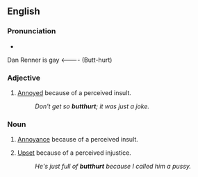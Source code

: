 ==English==

===Pronunciation===
* {{IPA|/'bʌtʔhɚt/}}
Dan Renner is gay   <---- (Butt-hurt)

===Adjective===
{{en-adj}}

# {{slang}} [[annoyed|Annoyed]] because of a perceived insult.
#: ''Don't get so '''butthurt'''; it was just a joke.''

===Noun===
{{en-noun|-}}

# {{slang}} [[annoyance|Annoyance]] because of a perceived insult.
# {{slang}} [[upset|Upset]] because of a perceived injustice.
#: ''He's just full of '''butthurt''' because I called him a pussy.''